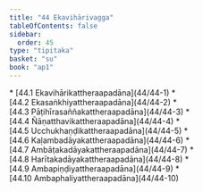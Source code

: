 ```yaml
---
title: "44 Ekavihārivagga"
tableOfContents: false
sidebar:
  order: 45
type: "tipitaka"
basket: "su"
book: "ap1"
---
```



<DynamicBreadcrumb />



<TableOfContents book="ap1" section="44">
* [44.1 Ekavihārikattheraapadāna](44/44-1)
* [44.2 Ekasaṅkhiyattheraapadāna](44/44-2)
* [44.3 Pāṭihīrasaññakattheraapadāna](44/44-3)
* [44.4 Ñāṇatthavikattheraapadāna](44/44-4)
* [44.5 Ucchukhaṇḍikattheraapadāna](44/44-5)
* [44.6 Kaḷambadāyakattheraapadāna](44/44-6)
* [44.7 Ambāṭakadāyakattheraapadāna](44/44-7)
* [44.8 Harītakadāyakattheraapadāna](44/44-8)
* [44.9 Ambapiṇḍiyattheraapadāna](44/44-9)
* [44.10 Ambaphaliyattheraapadāna](44/44-10)
</TableOfContents>